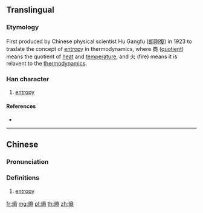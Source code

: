 {{character info/new}}
==Translingual==

===Etymology===
{{Han compound|火|商|c1=s|c2=p|t1=fire|t2=quotient|ls=psc}}

First produced by Chinese physical scientist Hu Gangfu ([[w:zh:胡剛復|胡剛復]]) in 1923 to traslate the concept of [[entropy]] in thermodynamics, where 商 ([[quotient]]) means the quotient of [[heat]] and [[temperature]], and 火 (fire) means it is relavent to the [[thermodynamics]].

===Han character===
{{Han char|rn=86|rad=火|as=11|sn=15|four=90827|canj=FYCB}}

# [[entropy]]

====References====
* {{Han ref|kx=0681.141|hdz=32229.140|uh=71B5|ud=29109|bh=E669|bd=58985}}

----

==Chinese==
{{zh-forms}}

===Pronunciation===
{{zh-pron
|m=shāng
|c=soeng1
|h=pfs=sông
|md=siŏng
|mn=siong
|w=1saan
|mc=
|oc=
|ma=
|cat=n,pn,v
}}

===Definitions===
{{zh-hanzi}}

# [[entropy]]

{{zh-cat|Physics}}


[[fr:熵]]
[[mg:熵]]
[[pl:熵]]
[[th:熵]]
[[zh:熵]]